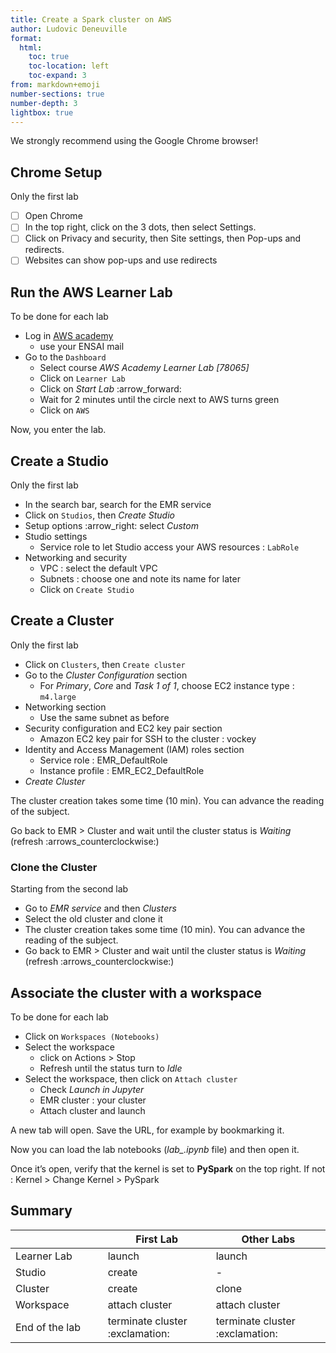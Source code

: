 ```yaml
---
title: Create a Spark cluster on AWS
author: Ludovic Deneuville
format:
  html:
    toc: true
    toc-location: left
    toc-expand: 3
from: markdown+emoji
number-sections: true
number-depth: 3
lightbox: true
---
```


::: {.callout-important}
We strongly recommend using the Google Chrome browser!
:::

## Chrome Setup

::: {.callout-caution}
Only the first lab
:::

- [ ] Open Chrome
- [ ] In the top right, click on the 3 dots, then select Settings.
- [ ] Click on Privacy and security, then Site settings, then Pop-ups and redirects.
- [ ] Websites can show pop-ups and use redirects

## Run the AWS Learner Lab

::: {.callout-caution}
To be done for each lab
:::

- Log in [AWS academy](https://awsacademy.instructure.com/login/canvas)
  - use your ENSAI mail
- Go to the `Dashboard`
	- Select course *AWS Academy Learner Lab [78065]*
	- Click on `Learner Lab`
  - Click on *Start Lab* :arrow_forward:
  - Wait for 2 minutes until the circle next to AWS turns green
  - Click on `AWS`

Now, you enter the lab.


## Create a Studio

::: {.callout-caution}
Only the first lab
:::

- In the search bar, search for the EMR service
- Click on `Studios`, then *Create Studio*
- Setup options :arrow_right: select *Custom*
- Studio settings
  - Service role to let Studio access your AWS resources : `LabRole`
- Networking and security
  - VPC : select the default VPC
  - Subnets : choose one and note its name for later
  - Click on `Create Studio`


## Create a Cluster

::: {.callout-caution}
Only the first lab
:::

- Click on `Clusters`, then `Create cluster`
- Go to the *Cluster Configuration* section
  - For *Primary*, *Core* and *Task 1 of 1*, choose EC2 instance type : `m4.large`
- Networking section
  - Use the same subnet as before
- Security configuration and EC2 key pair section
  - Amazon EC2 key pair for SSH to the cluster : vockey
- Identity and Access Management (IAM) roles section
  - Service role : EMR_DefaultRole
  - Instance profile : EMR_EC2_DefaultRole
- *Create Cluster*

The cluster creation takes some time (10 min). You can advance the reading of the subject.

Go back to EMR > Cluster and wait until the cluster status is *Waiting* (refresh :arrows_counterclockwise:)

### Clone the Cluster

::: {.callout-caution}
Starting from the second lab
:::

- Go to *EMR service* and then *Clusters*
- Select the old cluster and clone it
- The cluster creation takes some time (10 min). You can advance the reading of the subject.
- 
Go back to EMR > Cluster and wait until the cluster status is *Waiting* (refresh :arrows_counterclockwise:)


## Associate the cluster with a workspace

::: {.callout-caution}
To be done for each lab
:::

- Click on `Workspaces (Notebooks)`
- Select the workspace
  - click on Actions > Stop
  - Refresh until the status turn to *Idle*
- Select the workspace, then click on `Attach cluster`
  - Check *Launch in Jupyter*
  - EMR cluster : your cluster
  - Attach cluster and launch

A new tab will open. Save the URL, for example by bookmarking it.

Now you can load the lab notebooks (*lab_.ipynb* file) and then open it.

Once it's open, verify that the kernel is set to **PySpark** on the top right. If not : Kernel > Change Kernel > PySpark


## Summary {.unnumbered}

|                | First Lab         | Other Labs         |
|----------------|-------------------|--------------------|
| Learner Lab    | launch            | launch             |
| Studio         | create            | -                  |
| Cluster        | create            | clone              |
| Workspace      | attach cluster    | attach cluster     |
| End of the lab | terminate cluster :exclamation: | terminate cluster :exclamation: | 
